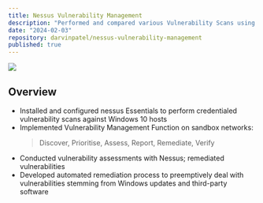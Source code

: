 ```yaml
---
title: Nessus Vulnerability Management
description: "Performed and compared various Vulnerability Scans using nessus and remediated them"
date: "2024-02-03"
repository: darvinpatel/nessus-vulnerability-management
published: true
---
```


[![](https://github.com/darvinpatel/nessus-vulnerability-management/blob/5ee28cf5c5c668f8abc0e183c736397d0d24791a/images/img1.png?raw=true)](https://github.com/darvinpatel/nessus-vulnerability-management)

## Overview

- Installed and configured nessus Essentials to perform credentialed vulnerability scans against Windows 10 hosts
- Implemented Vulnerability Management Function on sandbox networks:
    > Discover, Prioritise, Assess, Report, Remediate, Verify
- Conducted vulnerability assessments with Nessus; remediated vulnerabilities
- Developed automated remediation process to preemptively deal with vulnerabilities stemming from Windows updates and third-party software